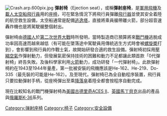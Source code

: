 {{Unreferenced|time=2021-04-17T18:46:11+00:00}}
[[File:Crash.arp.600pix.jpg|thumb]]
'''彈射椅'''（Ejection seat），或稱'''彈射座椅'''，是[[軍用飛機|軍用飛機]]及[[載人太空船|載人太空船]][[飛行員|飛行員]]用的[[座椅|座椅]]，可在緊急情況下將飛行員彈離[[飛行器|飛行器]]並使其安全着陸的航空救生設備，太空船通常是配備[[逃逸塔|逃逸塔]]，直接將乘員艙帶離火箭，部分超音速轟炸機也是將駕駛艙整個射出。

彈射椅由[[德國人|德國人]]於[[第二次世界大戰|第二次世界大戰]]時所發明，當時製造商已預算將來[[戰鬥機|戰鬥機]]逃脫成功率因高速而越來越低（有可能在墜落途中駕駛員用傳統逃生方式時會被[[螺旋槳|螺旋槳]]打到），會影響到飛行員的作戰士氣，故開始研發合適的救生設備。彈射椅初採用[[壓縮空氣|壓縮空氣]]作彈射動力，但發展氣密保持技術的困難和動力不足都讓此類首款「0代彈射椅」終告失敗。及後科學家利用[[火箭|火箭]]動力，成功研發「一代彈射椅」。此款彈射椅約在1943至1944年量產，第一批被安裝的飛機應該是He-162、He-219、Do-335（最先裝的可能是He-162）。及至現代，彈射椅已為全自動程序裝置，飛行員只要拉動彈射手柄，從座椅彈出至乘[[降落傘|降落傘]]着陸全都會按程序自動完成。

現在比較知名的戰鬥機彈射椅為[[美國|美國]][[古德里奇公司|古德里奇]][[ACES_II|ACES II]]、[[英國|英國]][[馬丁貝克|馬丁貝克]]出品的產品與[[俄羅斯|俄羅斯]][[K-36弹射座椅|K-36]]系列。

{{Commonscat|Ejector seats|彈射椅}}

{{航空器部件}}
{{飞机结构}}

{{Authority control}}
[[Category:弹射座椅|Category:弹射座椅]]
[[Category:椅子|Category:椅子]]
[[Category:安全設備|Category:安全設備]]
